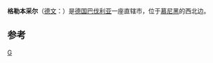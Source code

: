 {{德国城市
| name                    =格勒本采尔
| native_name             = Gröbenzell
| 市徽图 = Image:Gröbenzell Wappen.svg
| 在德国内的位置图 = Image:Unknown location in Germany.png
| 所属联邦州 = 巴伐利亚州
| 所属行政区 = 上巴伐利亚行政区
| 所属县 = 菲尔斯腾费尔德布鲁克县
| 坐标纬度 = 48
| 坐标纬度分 = 12
| 坐标经度 = 11
| 坐标经度分 = 22
| 海拔高度 = 506
| 面积 = 6.36
| 人口 = 19,673
| 统计时间 = 2011年
| 人口密度 = auto
| 邮政编码 = 82194
| 电话区号 = 08142
| 汽车牌号 = FFB
| timezone1  = [[欧洲中部时间|CET]]
| utc_offset1   = +1
| timezone1_DST = [[欧洲中部夏令时间|CEST]]
| utc_offset1_DST = +2
| 政府地址 = 
| 政府网站 = www.groebenzell.de
|}}

'''格勒本采尔'''（[[德文|德文]]：'''{{lang|de|Gröbenzell}}'''）是[[德国|德国]][[巴伐利亚|巴伐利亚]]一座直辖市，位于[[慕尼黑|慕尼黑]]的西北边。

== 参考 ==
{{reflist}}

{{Authority control}}
{{germany-geo-stub}}


[[Category:巴伐利亚州市镇|G]]